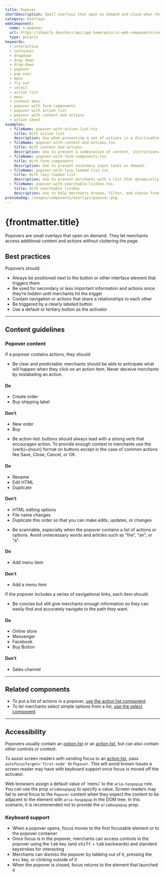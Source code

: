 ```yaml
---
title: Popover
shortDescription: Small overlays that open on demand and close when the merchant interacts with any other part of Shopify. Used to surface secondary information or actions.
category: Overlays
webComponent:
  name: s-popover
  url: https://shopify.dev/docs/api/app-home/polaris-web-components/overlays/popover
  type: polaris
keywords:
  - interactive
  - container
  - dropdown
  - drop down
  - drop-down
  - popover
  - pop over
  - menu
  - fly out
  - select
  - action list
  - menu
  - context menu
  - popover with form components
  - popover with action list
  - popover with content and actions
  - action sheet
examples:
  - fileName: popover-with-action-list.tsx
    title: With action list
    description: Use when presenting a set of actions in a disclosable menu.
  - fileName: popover-with-content-and-actions.tsx
    title: With content and actions
    description: Use to present a combination of content, instructions, and actions in a panel for tasks that are of low or secondary importance to the current page. When used this way, popovers provide useful entry points to related features without overwhelming merchants.
  - fileName: popover-with-form-components.tsx
    title: With form components
    description: Use to present secondary input tasks on demand.
  - fileName: popover-with-lazy-loaded-list.tsx
    title: With lazy loaded list
    description: Use to present merchants with a list that dynamically loads more items on scroll or arrow down.
  - fileName: popover-with-searchable-listbox.tsx
    title: With searchable listbox
    description: Use to help merchants browse, filter, and choose from a list of options.
previewImg: /images/components/overlays/popover.png
---
```


# {frontmatter.title}

<Lede>

Popovers are small overlays that open on demand. They let merchants access additional content and actions without cluttering the page.

</Lede>

<WebComponentBanner
  componentName={frontmatter.title}
  webComponentName={frontmatter.webComponent.name}
  webComponentUrl={frontmatter.webComponent.url}
  type={frontmatter.webComponent.type}
/>

<Examples />

<Props componentName={frontmatter.title} />

## Best practices

Popovers should:

- Always be positioned next to the button or other interface element that triggers them
- Be used for secondary or less important information and actions since they’re hidden until merchants hit the trigger
- Contain navigation or actions that share a relationships to each other
- Be triggered by a clearly labeled button
- Use a default or tertiary button as the activator

---

## Content guidelines

### Popover content

If a popover contains actions, they should:

- Be clear and predictable: merchants should be able to anticipate what will happen when they click on an action item. Never deceive merchants by mislabeling an action.

<DoDont>

#### Do

- Create order
- Buy shipping label

#### Don’t

- New order
- Buy

</DoDont>

- Be action-led: buttons should always lead with a strong verb that encourages action. To provide enough context to merchants use the \{verb\}+\{noun\} format on buttons except in the case of common actions like Save, Close, Cancel, or OK.

<DoDont>

#### Do

- Rename
- Edit HTML
- Duplicate

#### Don’t

- HTML editing options
- File name changes
- Duplicate this order so that you can make edits, updates, or changes

</DoDont>

- Be scannable, especially when the popover contains a list of actions or options. Avoid unnecessary words and articles such as “the”, “an”, or “a”.

<DoDont>

#### Do

- Add menu item

#### Don’t

- Add a menu item

</DoDont>

If the popover includes a series of navigational links, each item should:

- Be concise but still give merchants enough information so they can easily find and accurately navigate to the path they want.

<DoDont>

#### Do

- Online store
- Messenger
- Facebook
- Buy Button

#### Don’t

- Sales channel

</DoDont>

---

## Related components

- To put a list of actions in a popover, [use the action list component](https://polaris.shopify.com/components/action-list)
- To let merchants select simple options from a list, [use the select component](https://polaris.shopify.com/components/select)

---

## Accessibility

Popovers usually contain an [option list](https://polaris.shopify.com/components/option-list) or an [action list](https://polaris.shopify.com/components/action-list), but can also contain other controls or content.

To assist screen readers with sending focus to an [action list](https://polaris.shopify.com/components/action-list), pass `autofocusTarget='first-node'` to `Popover`. This will avoid known issues a screen reader may have with keyboard support once focus is moved off the activator.

Web browsers assign a default value of 'menu' to the `aria-haspopup` role. You can use the prop `ariaHaspopup` to specify a value. Screen readers may fail to send focus to the `Popover` content when they expect the content to be adjacent to the element with `aria-haspopup` in the DOM tree. In this scenario, it is recommended not to provide the `ariaHaspopup` prop.

### Keyboard support

- When a popover opens, focus moves to the first focusable element or to the popover container
- Once focus is in the popover, merchants can access controls in the popover using the <kbd>tab</kbd> key (and <kbd>shift</kbd> + <kbd>tab</kbd> backwards) and standard keystrokes for interacting
- Merchants can dismiss the popover by tabbing out of it, pressing the <kbd>esc</kbd> key, or clicking outside of it
- When the popover is closed, focus returns to the element that launched it
